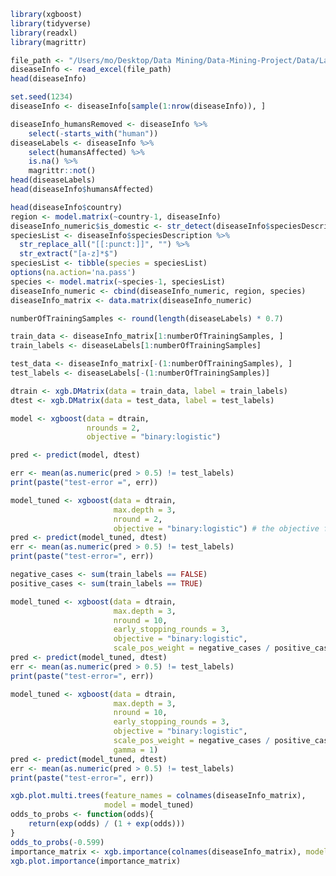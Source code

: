 ```r
library(xgboost)
library(tidyverse)
library(readxl)    
library(magrittr)
```

```r
file_path <- "/Users/mo/Desktop/Data Mining/Data-Mining-Project/Data/Latest Reported Events (4).xlsx"
diseaseInfo <- read_excel(file_path)
head(diseaseInfo)

```

```r
set.seed(1234)
diseaseInfo <- diseaseInfo[sample(1:nrow(diseaseInfo)), ]
```

```r
diseaseInfo_humansRemoved <- diseaseInfo %>%
    select(-starts_with("human"))
diseaseLabels <- diseaseInfo %>%
    select(humansAffected) %>%  
    is.na() %>%             
    magrittr::not()
head(diseaseLabels)     
head(diseaseInfo$humansAffected) 

```

```r
head(diseaseInfo$country)
region <- model.matrix(~country-1, diseaseInfo)
diseaseInfo_numeric$is_domestic <- str_detect(diseaseInfo$speciesDescription, "domestic")
speciesList <- diseaseInfo$speciesDescription %>%
  str_replace_all("[[:punct:]]", "") %>% 
  str_extract("[a-z]*$")
speciesList <- tibble(species = speciesList)
options(na.action='na.pass')
species <- model.matrix(~species-1, speciesList)
diseaseInfo_numeric <- cbind(diseaseInfo_numeric, region, species)
diseaseInfo_matrix <- data.matrix(diseaseInfo_numeric)
```

```r
numberOfTrainingSamples <- round(length(diseaseLabels) * 0.7)

train_data <- diseaseInfo_matrix[1:numberOfTrainingSamples, ]
train_labels <- diseaseLabels[1:numberOfTrainingSamples]

test_data <- diseaseInfo_matrix[-(1:numberOfTrainingSamples), ]
test_labels <- diseaseLabels[-(1:numberOfTrainingSamples)]
```

```r
dtrain <- xgb.DMatrix(data = train_data, label = train_labels)
dtest <- xgb.DMatrix(data = test_data, label = test_labels)
```

```r
model <- xgboost(data = dtrain,   
                 nrounds = 2, 
                 objective = "binary:logistic") 
```

```r
pred <- predict(model, dtest)

err <- mean(as.numeric(pred > 0.5) != test_labels)
print(paste("test-error =", err))
```

```r
model_tuned <- xgboost(data = dtrain,         
                       max.depth = 3, 
                       nround = 2, 
                       objective = "binary:logistic") # the objective function 
pred <- predict(model_tuned, dtest)
err <- mean(as.numeric(pred > 0.5) != test_labels)
print(paste("test-error=", err))

```

```r
negative_cases <- sum(train_labels == FALSE)
positive_cases <- sum(train_labels == TRUE)

model_tuned <- xgboost(data = dtrain,           
                       max.depth = 3, 
                       nround = 10,
                       early_stopping_rounds = 3, 
                       objective = "binary:logistic",
                       scale_pos_weight = negative_cases / positive_cases)
pred <- predict(model_tuned, dtest)
err <- mean(as.numeric(pred > 0.5) != test_labels)
print(paste("test-error=", err))

```

```r
model_tuned <- xgboost(data = dtrain,  
                       max.depth = 3, 
                       nround = 10, 
                       early_stopping_rounds = 3, 
                       objective = "binary:logistic",
                       scale_pos_weight = negative_cases / positive_cases,
                       gamma = 1) 
pred <- predict(model_tuned, dtest)
err <- mean(as.numeric(pred > 0.5) != test_labels)
print(paste("test-error=", err))

```

```r
xgb.plot.multi.trees(feature_names = colnames(diseaseInfo_matrix), 
                     model = model_tuned)
odds_to_probs <- function(odds){
    return(exp(odds) / (1 + exp(odds)))
}
odds_to_probs(-0.599)
importance_matrix <- xgb.importance(colnames(diseaseInfo_matrix), model = model_tuned)
xgb.plot.importance(importance_matrix)
```

